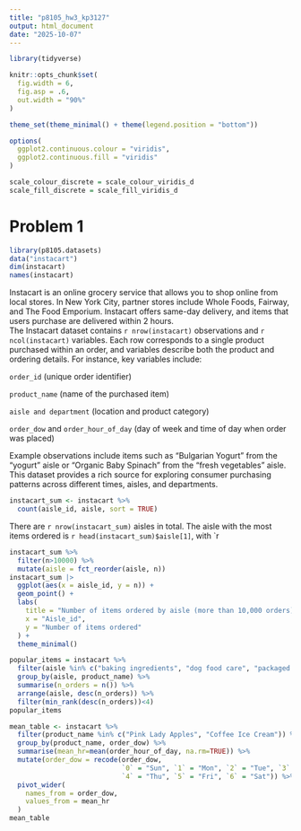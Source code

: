 ```yaml
---
title: "p8105_hw3_kp3127"
output: html_document
date: "2025-10-07"
---
```

```r
library(tidyverse)

knitr::opts_chunk$set(
  fig.width = 6,
  fig.asp = .6,
  out.width = "90%"
)

theme_set(theme_minimal() + theme(legend.position = "bottom"))

options(
  ggplot2.continuous.colour = "viridis",
  ggplot2.continuous.fill = "viridis"
)

scale_colour_discrete = scale_colour_viridis_d
scale_fill_discrete = scale_fill_viridis_d
```

# Problem 1
```r
library(p8105.datasets)
data("instacart")
dim(instacart)
names(instacart)
```
Instacart is an online grocery service that allows you to shop online from local stores. In New York City, partner stores include Whole Foods, Fairway, and The Food Emporium. Instacart offers same-day delivery, and items that users purchase are delivered within 2 hours.  
The Instacart dataset contains `r nrow(instacart)` observations and `r ncol(instacart)` variables.
Each row corresponds to a single product purchased within an order, and variables describe both the product and ordering details.
For instance, key variables include:

`order_id` (unique order identifier)

`product_name` (name of the purchased item)

`aisle and department` (location and product category)

`order_dow` and `order_hour_of_day` (day of week and time of day when order was placed)

Example observations include items such as “Bulgarian Yogurt” from the “yogurt” aisle or “Organic Baby Spinach” from the “fresh vegetables” aisle.
This dataset provides a rich source for exploring consumer purchasing patterns across different times, aisles, and departments.  
```r
instacart_sum <- instacart %>% 
  count(aisle_id, aisle, sort = TRUE)
```
There are `r nrow(instacart_sum)` aisles in total. 
The aisle with the most items ordered is `r head(instacart_sum)$aisle[1]`, with `r 
```r
instacart_sum %>% 
  filter(n>10000) %>% 
  mutate(aisle = fct_reorder(aisle, n)) 
instacart_sum |>
  ggplot(aes(x = aisle_id, y = n)) +
  geom_point() +
  labs(
    title = "Number of items ordered by aisle (more than 10,000 orders)",
    x = "Aisle_id",
    y = "Number of items ordered"
  ) +
  theme_minimal()
```
```r
popular_items = instacart %>%
  filter(aisle %in% c("baking ingredients", "dog food care", "packaged vegetables fruits")) %>%
  group_by(aisle, product_name) %>%
  summarise(n_orders = n()) %>%
  arrange(aisle, desc(n_orders)) %>% 
  filter(min_rank(desc(n_orders))<4)
popular_items
```

```r
mean_table <- instacart %>%
  filter(product_name %in% c("Pink Lady Apples", "Coffee Ice Cream")) %>%
  group_by(product_name, order_dow) %>% 
  summarise(mean_hr=mean(order_hour_of_day, na.rm=TRUE)) %>% 
  mutate(order_dow = recode(order_dow,
                            `0` = "Sun", `1` = "Mon", `2` = "Tue", `3` = "Wed",
                            `4` = "Thu", `5` = "Fri", `6` = "Sat")) %>% 
  pivot_wider(
    names_from = order_dow,
    values_from = mean_hr
  )
mean_table
```














